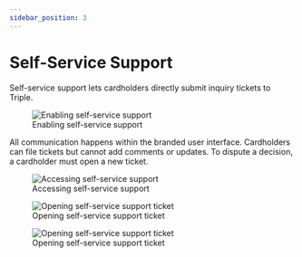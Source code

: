 ```yaml
---
sidebar_position: 3
---
```



# Self-Service Support

Self-service support lets cardholders directly submit inquiry tickets to Triple.
<figure>
    <Image img={require('./images/self-service_support_1.png')} alt="Enabling self-service support" style={{ marginTop: '20px', maxWidth: '600px'}}/>
    <figcaption style={{fontStyle: 'italic', fontSize: 'smaller', fontFamily: 'sans-serif', marginBottom: '50px'}}>Enabling self-service support</figcaption>
</figure>

All communication happens within the branded user interface. Cardholders can file tickets but cannot add comments or updates. 
To dispute a decision, a cardholder must open a new ticket.
<figure>
    <Image img={require('./images/self-service_support_2.png')} alt="Accessing self-service support" style={{ marginTop: '20px', maxWidth: '600px'}}/>
    <figcaption style={{fontStyle: 'italic', fontSize: 'smaller', fontFamily: 'sans-serif', marginBottom: '50px'}}>Accessing self-service support</figcaption>
</figure>
<figure>
    <Image img={require('./images/self-service_support_3.png')} alt="Opening self-service support ticket" style={{ marginTop: '20px', maxWidth: '600px'}}/>
    <figcaption style={{fontStyle: 'italic', fontSize: 'smaller', fontFamily: 'sans-serif', marginBottom: '50px'}}>Opening self-service support ticket</figcaption>
</figure>
<figure>
    <Image img={require('./images/self-service_support_4.png')} alt="Opening self-service support ticket" style={{ marginTop: '20px', maxWidth: '600px'}}/>
    <figcaption style={{fontStyle: 'italic', fontSize: 'smaller', fontFamily: 'sans-serif', marginBottom: '50px'}}>Opening self-service support ticket</figcaption>
</figure>